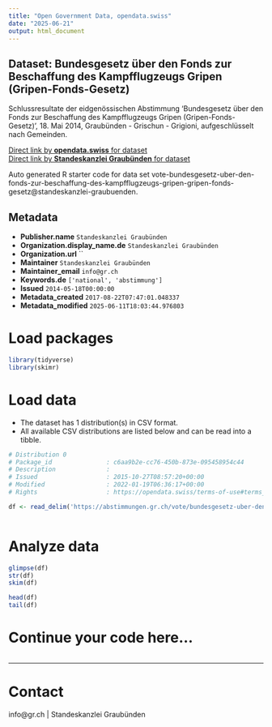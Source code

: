 ```yaml
---
title: "Open Government Data, opendata.swiss"
date: "2025-06-21"
output: html_document
---
```


## Dataset: Bundesgesetz über den Fonds zur Beschaffung des Kampfflugzeugs Gripen (Gripen-Fonds-Gesetz)

Schlussresultate der eidgenössischen Abstimmung 'Bundesgesetz über den Fonds zur Beschaffung des Kampfflugzeugs Gripen (Gripen-Fonds-Gesetz)', 18. Mai 2014, Graubünden - Grischun - Grigioni, aufgeschlüsselt nach Gemeinden.

[Direct link by **opendata.swiss** for dataset](https://opendata.swiss/de/dataset/bundesgesetz-uber-den-fonds-zur-beschaffung-des-kampfflugzeugs-gripen-gripen-fonds-gesetz)<br>
[Direct link by **Standeskanzlei Graubünden** for dataset](https://abstimmungen.gr.ch/vote/bundesgesetz-uber-den-fonds-zur-beschaffung-des-kampfflugzeugs-gripen-gripen-fonds-gesetz/data)

Auto generated R starter code for data set vote-bundesgesetz-uber-den-fonds-zur-beschaffung-des-kampfflugzeugs-gripen-gripen-fonds-gesetz@standeskanzlei-graubuenden.

## Metadata

- **Publisher.name** `Standeskanzlei Graubünden`
- **Organization.display_name.de** `Standeskanzlei Graubünden`
- **Organization.url** ``
- **Maintainer** `Standeskanzlei Graubünden`
- **Maintainer_email** `info@gr.ch`
- **Keywords.de** `['national', 'abstimmung']`
- **Issued** `2014-05-18T00:00:00`
- **Metadata_created** `2017-08-22T07:47:01.048337`
- **Metadata_modified** `2025-06-11T18:03:44.976803`


# Load packages

```r

library(tidyverse)
library(skimr)

```

# Load data

-   The dataset has 1 distribution(s) in CSV format.
-   All available CSV distributions are listed below and can be read into a tibble.

```r

# Distribution 0
# Package_id               : c6aa9b2e-cc76-450b-873e-095458954c44
# Description              : 
# Issued                   : 2015-10-27T08:57:20+00:00
# Modified                 : 2022-01-19T06:36:17+00:00
# Rights                   : https://opendata.swiss/terms-of-use#terms_by

df <- read_delim('https://abstimmungen.gr.ch/vote/bundesgesetz-uber-den-fonds-zur-beschaffung-des-kampfflugzeugs-gripen-gripen-fonds-gesetz/data-csv')



```

# Analyze data

```r

glimpse(df)
str(df)
skim(df)

head(df)
tail(df)

```

# Continue your code here...

```r

```

------------------------------------------------------------------------

# Contact

info@gr.ch | Standeskanzlei Graubünden
